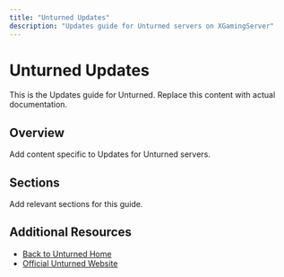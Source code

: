 ```yaml
---
title: "Unturned Updates"
description: "Updates guide for Unturned servers on XGamingServer"
---
```


# Unturned Updates

This is the Updates guide for Unturned. Replace this content with actual documentation.

## Overview

Add content specific to Updates for Unturned servers.

## Sections

Add relevant sections for this guide.

## Additional Resources

- [Back to Unturned Home](./index)
- [Official Unturned Website](https://example.com)
